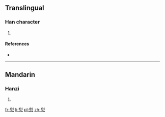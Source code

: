 ==Translingual==

===Han character===
{{Han char|rn=61|rad=心|as=07|sn=11|four=|canj=竹弓心 (HNP), X竹弓心 (XHNP)|ids=⿱[[利]][[心]]}}

# {{defn|Han|sort=心07}}

====References====
* {{Han ref|kx=0388.140|dkj=10688|hdz=42300.120|uh=60A1|ud=24737}}

----

==Mandarin==

===Hanzi===
{{cmn-hanzi|pin=[[lí]] ([[li2]])|wg=li<sup>2</sup>}}

# {{defn|lang=cmn|sort=心07}}

[[fr:悡]]
[[li:悡]]
[[pl:悡]]
[[zh:悡]]